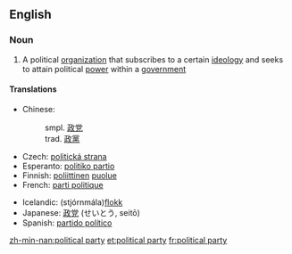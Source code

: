 ==English==
{{wikipedia}}
===Noun===
{{en-noun|sg=[[political]] [[party]]|pl=political parties}}

# A political [[organization]] that subscribes to a certain [[ideology]] and seeks to attain political [[power]] within a [[government]]

====Translations====
{{trans-top|political organization}}
* Chinese: 
*: smpl. [[政党]]
*: trad. [[政黨]]
* Czech: [[politická strana]] {{f}}
* Esperanto: [[politiko partio]]
* Finnish: [[poliittinen]] [[puolue]]
* French: [[parti politique]]
{{trans-mid}}
* Icelandic: (stjórnmála)[[flokk]]
* Japanese: [[政党]] (せいとう, seitō)
* Spanish: [[partido político]]
{{trans-bottom}}

[[zh-min-nan:political party]]
[[et:political party]]
[[fr:political party]]